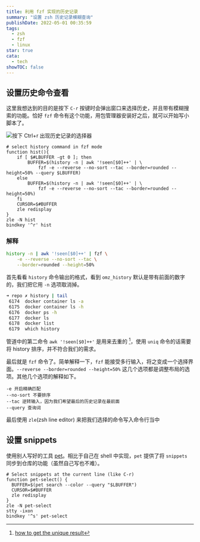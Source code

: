 ```yaml
---
title: 利用 fzf 实现的历史记录
summary: "设置 zsh 历史记录模糊查询"
publishDate: 2022-05-01 00:35:59
tags:
  - zsh
  - fzf
  - linux
star: true
cata:
  - tech
showTOC: false
---
```


## 设置历史命令查看

这里我想达到的目的是按下 `C-r` 按键时会弹出窗口来选择历史，并且带有模糊搜索的功能。恰好 `fzf` 命令有这个功能，用包管理器安装好之后，就可以开始写小脚本了。

![按下 Ctrl+r 出现历史记录的选择器](/image/zsh_history.gif)

```shell:~/.zshrc {1,2}
# select history command in fzf mode
function hist(){
    if [ $#LBUFFER -gt 0 ]; then
        BUFFER=$(history -n | awk '!seen[$0]++' | \
            fzf -e --reverse --no-sort --tac --border=rounded --height=50% --query $LBUFFER)
    else
        BUFFER=$(history -n | awk '!seen[$0]++' | \
            fzf -e --reverse --no-sort --tac --border=rounded --height=50%)
    fi
    CURSOR=$#BUFFER
    zle redisplay
}
zle -N hist
bindkey '^r' hist
```

### 解释

```bash
history -n | awk '!seen[$0]++' | fzf \
    -e --reverse --no-sort --tac \
    --border=rounded --height=50%
```

首先看看 `history` 命令输出的格式，看到 `omz_history` 默认是带有前面的数字的，我们把它用 `-n` 选项取消掉。

```bash
➜ repo ✗ history | tail
 6174  docker container ls -a
 6175  docker container ls -h
 6176  docker ps -h
 6177  docker ls
 6178  docker list
 6179  which history
```

管道中的第二命令 `awk '!seen[$0]++'` 是用来去重的 [^1]，使用 `uniq` 命令的话需要将 history 排序，并不符合我们的需求。
[^1]: [how to get the unique result](https://unix.stackexchange.com/questions/11939/how-to-get-only-the-unique-results-without-having-to-sort-data)

最后就是 `fzf` 命令了。简单解释一下，`fzf` 能接受多行输入，将之变成一个选择界面。`--reverse --border=rounded --height=50%` 这几个选项都是调整布局的选项。其他几个选项的解释如下。

```
-e 开启精确匹配
--no-sort 不要排序
--tac 逆转输入，因为我们希望最后的历史记录在最前面
--query 查询词
```

最后使用 `zle`(zsh line editor) 来把我们选择的命令写入命令行当中

## 设置 snippets

使用别人写好的工具 [pet](https://github.com/knqyf263/pet)。相比于自己在 shell 中实现，`pet` 提供了将 `snippets` 同步到仓库的功能（虽然自己写也不难）。

```bash:~/.zshrc
# Select snippets at the current line (like C-r)
function pet-select() {
  BUFFER=$(pet search --color --query "$LBUFFER")
  CURSOR=$#BUFFER
  zle redisplay
}
zle -N pet-select
stty -ixon
bindkey '^s' pet-select
```

[^2]: https://www.alajmovic.com/posts/recording-terminal-commands-and-generating-gifs/index.html
